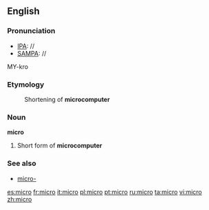 ==English==
===Pronunciation===
*[[IPA]]: //
*[[SAMPA]]: //
MY-kro

===Etymology===
:Shortening of '''microcomputer'''

===Noun===
'''micro'''

#Short form of '''microcomputer'''

===See also===
*[[micro-]]

[[es:micro]]
[[fr:micro]]
[[it:micro]]
[[pl:micro]]
[[pt:micro]]
[[ru:micro]]
[[ta:micro]]
[[vi:micro]]
[[zh:micro]]
